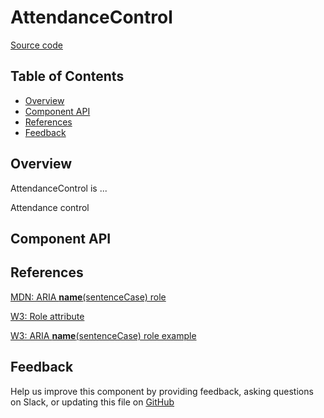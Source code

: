 
# AttendanceControl

[Source code](<https://github.com/leemonade/bubbles/tree/main/packages/components/scores/AttendanceControl>)

## Table of Contents

<!-- START doctoc generated TOC please keep comment here to allow auto update -->
<!-- DON'T EDIT THIS SECTION, INSTEAD RE-RUN doctoc TO UPDATE -->

- [Overview](#overview)
- [Component API](#component-api)
- [References](#references)
- [Feedback](#feedback)

## Overview

AttendanceControl is ...

<ThemeProvider>
  <AttendanceControl>Attendance control</AttendanceControl>
</ThemeProvider>

## Component API

<Preview>
  <Story id="molecules-scores-attendance-control--playground" />
</Preview>

<Props of={AttendanceControl} />

## References

[MDN: ARIA **name**(sentenceCase) role](<https://developer.mozilla.org/en-US/docs/Web/Accessibility/ARIA/Roles/attendance-control_role>)

[W3: Role attribute](https://www.w3.org/WAI/PF/HTML/wiki/RoleAttribute)

[W3: ARIA **name**(sentenceCase) role example](<https://www.w3.org/TR/2016/WD-wai-aria-practices-1.1-20160317/examples/attendance-control/attendance-control.html>)

## Feedback

Help us improve this component by providing feedback, asking questions on Slack, or updating this file on
[GitHub](<https://github.com/leemonade/bubbles/edit/main/packages/components/scores/AttendanceControl.mdx>)
